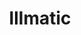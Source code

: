---
title: "Illmatic"
artist: "Nas"
releaseDate: 1994-04-19
rating: 9.5
spotifyLink: "https://open.spotify.com/album/3kEtdS2pH6hKcMU9Wioob1"
imageUrl: "https://is1-ssl.mzstatic.com/image/thumb/Music125/v4/e8/13/50/e813500d-51cd-6c37-c405-53a668cbde97/886444072496.jpg/600x600bb.jpg"
genre: ["East Coast Hip-Hop", "Boom Bap", "Conscious Hip-Hop"]
---